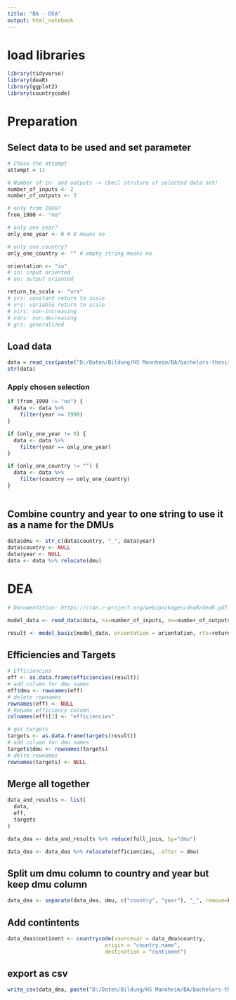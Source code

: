 ```yaml
---
title: "BA - DEA"
output: html_notebook
---
```


# load libraries

```r
library(tidyverse)
library(deaR)
library(ggplot2)
library(countrycode)

```

# Preparation

## Select data to be used and set parameter

```r
# Chose the attempt
attempt = 11

# Number of in- and outputs -> checl struture of selected data set!
number_of_inputs <- 2
number_of_outputs <- 3

# only from 1990?
from_1990 <- "no"

# only one year?
only_one_year <- 0 # 0 means no

# only one country?
only_one_country <- "" # empty string means no

orientation <- "io"
# io: input oriented
# oo: output oriented

return_to_scale <- "vrs"
# crs: constant return to scale
# vrs: variable return to scale
# nirs: non-increasing
# ndrs: non-decreasing
# grs: generalized
```

## Load data

```r
data = read_csv(paste("D:/Daten/Bildung/HS Mannheim/BA/bachelors-thesis/processed_data/final_", as.character(attempt), ".csv", sep = ""), show_col_types = FALSE)
str(data)
```

### Apply chosen selection

```r

if (from_1990 != "no") {
  data <- data %>%
    filter(year >= 1990)
}

if (only_one_year != 0) {
  data <- data %>%
    filter(year == only_one_year)
}

if (only_one_country != "") {
  data <- data %>%
    filter(country == only_one_country)
}
  
```

## Combine country and year to one string to use it as a name for the DMUs

```r
data$dmu <- str_c(data$country, "_", data$year)
data$country <- NULL
data$year <- NULL
data <- data %>% relocate(dmu)
```

# DEA

```r

# Documentation: https://cran.r-project.org/web/packages/deaR/deaR.pdf

model_data <- read_data(data, ni=number_of_inputs, no=number_of_outputs, dmus = 1)

result <- model_basic(model_data, orientation = orientation, rts=return_to_scale)
```

## Efficiencies and Targets

```r
# Efficiencies
eff <- as.data.frame(efficiencies(result))
# add column for dmu names
eff$dmu <- rownames(eff)
# delete rownames
rownames(eff) <- NULL
# Rename efficiency column
colnames(eff)[1] <- "efficiencies"

# get targets
targets <- as.data.frame(targets(result))
# add column for dmu names
targets$dmu <- rownames(targets)
# delte rownames
rownames(targets) <- NULL
```

## Merge all together

```r
data_and_results <- list(
  data,
  eff,
  targets
)

data_dea <- data_and_results %>% reduce(full_join, by="dmu")
```

```r
data_dea <- data_dea %>% relocate(efficiencies, .after = dmu)
```

## Split um dmu column to country and year but keep dmu column

```r
data_dea <- separate(data_dea, dmu, c("country", "year"), "_", remove=FALSE)
```

## Add contintents

```r
data_dea$continent <- countrycode(sourcevar = data_dea$country,
                               origin = "country.name",
                               destination = "continent")
```

## export as csv

```r
write_csv(data_dea, paste("D:/Daten/Bildung/HS Mannheim/BA/bachelors-thesis/processed_data/dea_results_", as.character(attempt), "_", orientation, "_", return_to_scale, ".csv", sep = ""))
```
